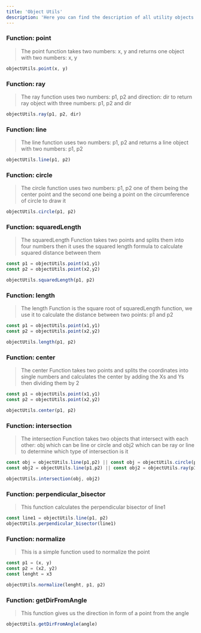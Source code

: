 ```yaml
---
title: 'Object Utils'
description: 'Here you can find the description of all utility objects in our code'
---
```

### Function: point
>The point function takes two numbers: x, y and returns one object with two numbers: x, y
```javascript
objectUtils.point(x, y)
```
### Function: ray
>The ray function uses two numbers: p1, p2 and direction: dir to return ray object with three numbers: p1, p2 and dir
```javascript
objectUtils.ray(p1, p2, dir)
```
### Function: line
>The line function uses two numbers: p1, p2 and returns a line object with two numbers: p1, p2
```javascript
objectUtils.line(p1, p2)
```
### Function: circle
>The circle function uses two numbers: p1, p2 one of them being the center point
and the second one being a point on the circumference of circle to draw it
```javascript
objectUtils.circle(p1, p2)
```
### Function: squaredLength
>The squaredLength Function takes two points and splits them into four numbers
then it uses the squared length formula to calculate squared distance between them
```javascript
const p1 = objectUtils.point(x1,y1)
const p2 = objectUtils.point(x2,y2)

objectUtils.squaredLength(p1, p2)
```
### Function: length
>The length Function is the square root of squaredLength function, we use it to calculate the distance
between two points: p1 and p2
```javascript
const p1 = objectUtils.point(x1,y1)
const p2 = objectUtils.point(x2,y2)

objectUtils.length(p1, p2)
```
### Function: center
>The center Function takes two points and splits the coordinates into single numbers and calculates the center by adding the Xs and Ys then dividing them by 2
```javascript
const p1 = objectUtils.point(x1,y1)
const p2 = objectUtils.point(x2,y2)

objectUtils.center(p1, p2)
```
### Function: intersection
>The intersection Function takes two objects that intersect with each other: obj which can be line or circle
and obj2 which can be ray or line to determine which type of intersection is it
```javascript
const obj = objectUtils.line(p1,p2) || const obj = objectUtils.circle(p1,p2)
const obj2 = objectUtils.line(p1,p2) || const obj2 = objectUtils.ray(p1, p2, dir)

objectUtils.intersection(obj, obj2)
```

### Function: perpendicular_bisector
> This function calculates the perpendicular bisector of line1
```javascript
const line1 = objectUtils.line(p1, p2)
objectUtils.perpendicular_bisector(line1)
```
### Function: normalize
> This is a simple function used to normalize the point
```javascript
const p1 = (x, y)
const p2 = (x2, y2)
const lenght = x3

objectUtils.normalize(lenght, p1, p2)
```
### Function: getDirFromAngle
> This function gives us the direction in form of a point from the angle
```javascript
objectUtils.getDirFromAngle(angle)
```